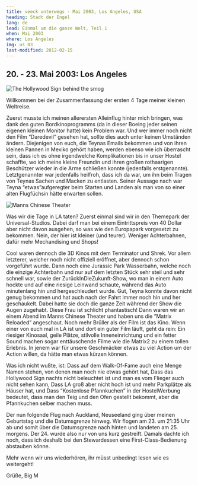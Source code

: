 ```yaml
---
title: veeck unterwegs - Mai 2003, Los Angeles, USA
heading: Stadt der Engel
lang: de
lead: Einmal um die ganze Welt, Teil 1
when: Mai 2003
where: Los Angeles
img: us_03
last-modified: 2012-02-15
---
```



## 20. - 23. Mai 2003: Los Angeles

![The Hollywood Sign behind the smog](./us_hollywood.jpg)

Willkommen bei der Zusammenfassung der ersten 4 Tage meiner kleinen Weltreise.

Zuerst musste ich meinen allerersten Alleinflug hinter mich bringen, was dank des guten Bordkinoprogramms
(da in dieser Boeing jeder seinen eigenen kleinen Monitor hatte) kein Problem war. Und wer immer noch nicht
den Film “Daredevil” gesehen hat, sollte dies auch unter keinen Umständen ändern. Diejenigen von euch, die
Teynas Emails bekommen und von ihren kleinen Pannen in Mexiko gehört haben, werden ebenso wie ich
überrascht sein, dass ich es ohne irgendwelche Komplikationen bis 
in <Link href="http://www.usahostels.com/hollywood/index.html?lang=10">unser Hostel</Link> schaffte,
wo ich meine kleine Freundin und ihren großen rothaarigen Beschützer wieder in die Arme schließen 
konnte (jedenfalls erstgenannte). Letztgenannter war jedenfalls heilfroh, dass ich da war, um ihn beim Tragen
von Teynas Sachen und Macken zu entlasten. Seiner Aussage nach war Teyna “etwas”aufgeregter beim Starten und 
Landen als man von so einer alten Flugfüchsin hätte erwarten sollen.

![Manns Chinese Theater](./us_theater.jpg)

Was wir die Tage in LA taten? Zuerst einmal sind wir in 
den <Link href="https://www.universalstudioshollywood.com/">Themepark der Universal-Studios</Link>. Dabei
darf man bei einem Eintrittspreis von 40 Dollar aber nicht davon ausgehen, so was wie den Europapark 
vorgesetzt zu bekommen. Nein, der hier ist kleiner (und teurer). Weniger Achterbahnen, dafür mehr Mechandising 
und Shops!

Cool waren dennoch die 3D Kinos mit dem Terminator und Shrek. Vor allem letzterer, welcher noch nicht offiziell 
eröffnet, aber dennoch schon vorgeführt wurde. Dann noch eine Jurassic Park Wasserbahn, welche noch die
einzige Achterbahn und nur auf dem letzten Stück sehr steil und sehr schnell war, sowie der ZurückInDieZukunft-Show,
wo man in einem Auto hockte und auf eine riesige Leinwand schaute, während das Auto minutenlang hin und 
hergeschleudert wurde. Gut, Teyna konnte davon nicht genug bekommen und hat auch nach der Fahrt immer noch hin 
und her geschaukelt. Dabei hatte sie doch die ganze Zeit während der Show die Augen zugehabt. Diese Frau ist schlicht
phantastisch! Dann waren wir an einem Abend 
im <Link href="http://www.manntheaters.com/">Manns Chinese Theater</Link> und
haben uns die “Matrix Reloaded” angeschaut. Noch mehr Brüller als der Film ist das Kino. Wenn einer von euch mal in 
LA ist und dort ein guter Film läuft, geht da rein: Ein riesiger Kinosaal, geile Plätze, stilvolle Inneneinrichtung 
und ein fetter Sound machen sogar enttäuschende Filme wie die Matrix2 zu einem tollen Erlebnis. In jenem war für 
unsere Geschmäcker etwas zu viel Action um der Action willen, da hätte man etwas kürzen können.

Was ich nicht wußte, ist: Dass auf dem Walk-Of-Fame auch eine Menge Namen stehen, von denen man noch nie etwas
gehört hat, Dass das Hollywood Sign nachts nicht beleuchtet ist und man es vom Flieger auch nicht sehen kann, Dass LA
groß aber nicht hoch ist und mehr Parkplätze als Häuser hat, und Dass “Kostenlose Pfannkuchen” in der 
HostelWerbung bedeutet, dass man den Teig und den Ofen gestellt bekommt, aber die Pfannkuchen selber machen muss.

Der nun folgende Flug nach Auckland, Neuseeland ging über meinen Geburtstag und die Datumsgrenze hinweg. 
Wir flogen am 23. um 21:35 Uhr ab und somit über die Datumsgrenze nach hinten und landeten am 25. morgens. 
Der 24. wurde also nur von uns kurz gestreift. Damals dachte ich noch, dass ich deshalb bei den Stewardessen 
eine First-Class-Bedienung abstauben könne.

Mehr wenn wir uns wiederhören, ihr müsst unbedingt lesen wie es weitergeht!

Grüße, Big M
